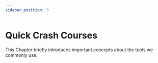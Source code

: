 ```yaml
---
sidebar_position: 3
---
```


# Quick Crash Courses

This Chapter briefly introduces important concepts about the tools we commonly use.

<br />


<DocCardList />
